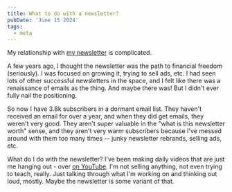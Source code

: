 ```yaml
---
title: What to do with a newsletter?
pubDate: 'June 15 2024'
tags:
  - meta
---
```


My relationship with [my newsletter](https://newsletter.7.dev) is complicated.

A few years ago, I thought the newsletter was the path to financial freedom (seriously). I was focused on growing it, trying to sell ads, etc. I had seen lots of other successful newsletters in the space, and I felt like there was a renaissance of emails as the thing. And maybe there was! But I didn't ever fully nail the positioning.

So now I have 3.8k subscribers in a dormant email list. They haven't received an email for over a year, and when they did get emails, they weren't very good. They aren't super valuable in the "what is this newsletter worth" sense, and they aren't very warm subscribers because I've messed around with them too many times -- junky newsletter rebrands, selling ads, etc.

What do I do with the newsletter? I've been making daily videos that are just me hanging out - over [on YouTube](https://7.dev/yt). I'm not selling anything, not even trying to teach, really. Just talking through what I'm working on and thinking out loud, mostly. Maybe the newsletter is some variant of that.
